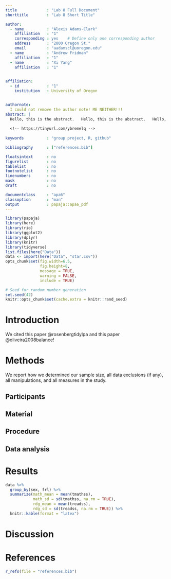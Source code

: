 ```yaml
---
title             : "Lab 8 Full Document"
shorttitle        : "Lab 8 Short Title"

author: 
  - name          : "Alexis Adams-Clark"
    affiliation   : "1"
    corresponding : yes    # Define only one corresponding author
    address       : "2000 Oregon St."
    email         : "aadamscl@uoregon.edu"
  - name          : "Andrew Fridman"
    affiliation   : "1"
  - name          : "Xi Yang"
    affiliation   : "1"
    

affiliation:
  - id            : "1"
    institution   : University of Oregon


authornote:
  I could not remove the author note! ME NEITHER!!!
abstract: |
  Hello, this is the abstract.   Hello, this is the abstract.   Hello, this is the abstract.   Hello, this is the abstract.   Hello, this is the abstract.   Hello, this is the abstract.   Hello, this is the abstract.   Hello, this is the abstract.   Hello, this is the abstract.   Hello, this is the abstract.   Hello, this is the abstract.   Hello, this is the abstract.   Hello, this is the abstract.   Hello, this is the abstract.   Hello, this is the abstract.   Hello, this is the abstract.   Hello, this is the abstract.   Hello, this is the abstract.   Hello, this is the abstract.   Hello, this is the abstract.   Hello, this is the abstract.   Hello, this is the abstract.   Hello, this is the abstract.   Hello, this is the abstract.   Hello, this is the abstract.   Hello, this is the abstract. 
  
  <!-- https://tinyurl.com/ybremelq -->
  
keywords          : "group project, R, github"

bibliography      : ["references.bib"]

floatsintext      : no
figurelist        : no
tablelist         : no
footnotelist      : no
linenumbers       : no
mask              : no
draft             : no

documentclass     : "apa6"
classoption       : "man"
output            : papaja::apa6_pdf
---
```


```r
library(papaja)
library(here)
library(rio)
library(ggplot2)
library(dplyr)
library(knitr)
library(tidyverse)
list.files(here("Data"))
data <- import(here("Data", "star.csv"))
opts_chunk$set(fig.width=6.5, 
               fig.height=8, 
               message = TRUE, 
               warning = FALSE,
               include = TRUE)
```

```r
# Seed for random number generation
set.seed(42)
knitr::opts_chunk$set(cache.extra = knitr::rand_seed)
```

# Introduction
We cited this paper @rosenbergtidylpa and this paper @oliveira2008balance!

# Methods
We report how we determined our sample size, all data exclusions (if any), all manipulations, and all measures in the study. <!-- 21-word solution (Simmons, Nelson & Simonsohn, 2012; retrieved from http://ssrn.com/abstract=2160588) -->

## Participants

## Material

## Procedure

## Data analysis

# Results
```r
data %>% 
  group_by(sex, frl) %>% 
  summarize(math_mean = mean(tmathss), 
            math_sd = sd(tmathss, na.rm = TRUE), 
            rdg_mean = mean(treadss), 
            rdg_sd = sd(treadss, na.rm = TRUE)) %>% 
  knitr::kable(format = "latex")
```


# Discussion


\newpage

# References
```r
r_refs(file = "references.bib")
```

\begingroup
\setlength{\parindent}{-0.5in}
\setlength{\leftskip}{0.5in}

<div id = "refs"></div>
\endgroup